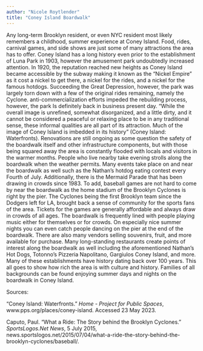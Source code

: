 ```yaml
---
author: "Nicole Roytlender"
title: "Coney Island Boardwalk"
---
```


Any long-term Brooklyn resident, or even NYC resident most likely remembers a childhood, summer experience at Coney Island. Food, rides, carnival games, and side shows are just some of many attractions the area has to offer. Coney Island has a long history even prior to the establishment of Luna Park in 1903, however the amusement park undoubtedly increased attention. In 1920, the reputation reached new heights as Coney Island became accessible by the subway making it known as the “Nickel Empire” as it cost a nickel to get there, a nickel for the rides, and a nickel for the famous hotdogs. Succeeding the Great Depression, however, the park was largely torn down with a few of the original rides remaining, namely the Cyclone. anti-commercialization efforts impeded the rebuilding process, however, the park Is definitely back in business present day. “While the overall image is unrefined, somewhat disorganized, and a little dirty, and it cannot be considered a peaceful or relaxing place to be in any traditional sense, these informal qualities are all part of its attraction. Much of the image of Coney Island is imbedded in its history” (Coney Island: Waterfronts). Renovations are still ongoing as some question the safety of the boardwalk itself and other infrastructure components, but with those being squared away the area is constantly flooded with locals and visitors in the warmer months. People who live nearby take evening strolls along the boardwalk when the weather permits.  Many events take place on and near the boardwalk as well such as the Nathan's hotdog eating contest every Fourth of July. Additionally, there is the Mermaid Parade that has been drawing in crowds since 1983. To add, baseball games are not hard to come by near the boardwalk as the home stadium of the Brooklyn Cyclones is right by the pier. The Cyclones being the first Brooklyn team since the Dodgers left for LA, brought back a sense of community for the sports fans of the area. Tickets for the games are generally affordable and always draw in crowds of all ages. The boardwalk is frequently lined with people playing music either for themselves or for crowds. On especially nice summer nights you can even catch people dancing on the pier at the end of the boardwalk. There are also many vendors selling souvenirs, fruit, and more available for purchase.  Many long-standing restaurants create points of interest along the boardwalk as well including the aforementioned Nathan's Hot Dogs, Totonno's Pizzeria Napolitano, Gargiulos Coney Island, and more. Many of these establishments have history dating back over 100 years. This all goes to show how rich the area is with culture and history. Families of all backgrounds can be found enjoying summer days and nights on the boardwalk in Coney Island. 

Sources: 

“Coney Island: Waterfronts.” *Home - Project for Public Spaces*, www.pps.org/places/coney-island. Accessed 23 May 2023.

Caputo, Paul. “What a Ride: The Story behind the Brooklyn Cyclones.” *SportsLogos.Net News*, 5 July 2015, news.sportslogos.net/2015/07/04/what-a-ride-the-story-behind-the-brooklyn-cyclones/baseball/.